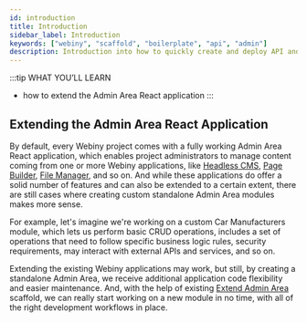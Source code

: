 ```yaml
---
id: introduction
title: Introduction
sidebar_label: Introduction
keywords: ["webiny", "scaffold", "boilerplate", "api", "admin"]
description: Introduction into how to quickly create and deploy API and Admin area applications.
---
```


:::tip WHAT YOU’LL LEARN
- how to extend the Admin Area React application
:::

## Extending the Admin Area React Application

By default, every Webiny project comes with a fully working Admin Area React application, which enables project administrators to manage content coming from one or more Webiny applications, like [Headless CMS](https://www.webiny.com/serverless-cms), [Page Builder](https://www.webiny.com/serverless-cms), [File Manager](https://www.webiny.com/serverless-cms), and so on. And while these applications do offer a solid number of features and can also be extended to a certain extent, there are still cases where creating custom standalone Admin Area modules makes more sense.

For example, let's imagine we're working on a custom Car Manufacturers module, which lets us perform basic CRUD operations, includes a set of operations that need to follow specific business logic rules, security requirements, may interact with external APIs and services, and so on.

Extending the existing Webiny applications may work, but still, by creating a standalone Admin Area, we receive additional application code flexibility and easier maintenance. And, with the help of existing [Extend Admin Area](/docs/how-to-guides/webiny-cli/scaffolding/extend-admin-area) scaffold, we can really start working on a new module in no time, with all of the right development workflows in place.



<!-- ## Prerequisites -->

<!-- Before you start this tutorial, make sure that you have Webiny installed. -->

<!-- You can read on how to install it in our [Install Webiny](/docs/tutorials/install-webiny) article. -->

<!-- ## Scaffold -->

<!-- Scaffolding is the easiest way to build apps and APIs in Webiny. -->
<!-- Using a scaffold you will generate your app or an API. -->
<!-- You will get all of the required code automatically created for you. -->
<!-- This is a great starting point, as then you can just modify and adapt the code to your needs, without dealing with much of the boilerplate work. -->

<!-- There are several scaffolds that ship with Webiny, including the Admin area scaffold and the API scaffold, which we will explore more in this tutorial. -->
<!-- All scaffolds have a wizard that guides you through the process by asking you a set of simple questions. -->
<!-- More on that in the actual tutorial. -->

<!-- :::note -->
<!-- You can add your own custom scaffolds by building a [CLI plugin](/docs/tutorials/webiny-cli/adding-custom-commands) and using the current scaffold plugin as a [reference](https://github.com/webiny/webiny-js/blob/next/packages/cli-plugin-scaffold-graphql-service/src/index.ts). -->
<!-- ::: -->

<!-- ## Workspaces -->

<!-- We link all our packages to `node_modules` via workspaces (read about them in yarn [docs](https://classic.yarnpkg.com/en/docs/workspaces/)), so we can use their name to import them in our applications. -->
<!-- Packages are linked by default via `yarn postinstall`. If you want to link them manually, run `yarn link-packages`. -->
<!-- :::note -->
<!-- By default, the packages located in `./packages/` directory are linked. If you want to create a package that is outside that directory, you must add yours to the linkPackages script. -->

<!-- The script is located in `./scripts/linkWorkspaces.js`. You must add your directory into the `whitelist` array, otherwise package linking will not pick up your packages. -->
<!-- ::: -->



